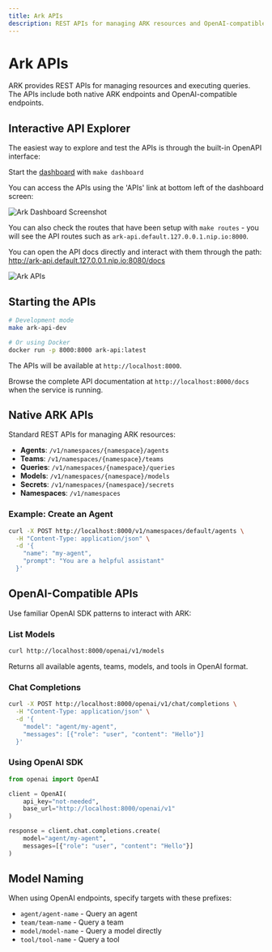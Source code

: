 ```yaml
---
title: Ark APIs
description: REST APIs for managing ARK resources and OpenAI-compatible endpoints
---
```


# Ark APIs

ARK provides REST APIs for managing resources and executing queries. The APIs include both native ARK endpoints and OpenAI-compatible endpoints.

## Interactive API Explorer

The easiest way to explore and test the APIs is through the built-in OpenAPI interface:

Start the [dashboard](/user-guide/dashboard) with `make dashboard`

You can access the APIs using the 'APIs' link at bottom left of the dashboard screen:

![Ark Dashboard Screenshot](/ark-dashboard-screenshot.png)

You can also check the routes that have been setup with `make routes` - you will see the API routes such as `ark-api.default.127.0.0.1.nip.io:8000`.

You can open the API docs directly and interact with them through the path: http://ark-api.default.127.0.0.1.nip.io:8080/docs

![Ark APIs](/ark-apis.png)

## Starting the APIs

```bash
# Development mode
make ark-api-dev

# Or using Docker
docker run -p 8000:8000 ark-api:latest
```

The APIs will be available at `http://localhost:8000`.

Browse the complete API documentation at `http://localhost:8000/docs` when the service is running.

## Native ARK APIs

Standard REST APIs for managing ARK resources:

- **Agents**: `/v1/namespaces/{namespace}/agents`
- **Teams**: `/v1/namespaces/{namespace}/teams` 
- **Queries**: `/v1/namespaces/{namespace}/queries`
- **Models**: `/v1/namespaces/{namespace}/models`
- **Secrets**: `/v1/namespaces/{namespace}/secrets`
- **Namespaces**: `/v1/namespaces`

### Example: Create an Agent

```bash
curl -X POST http://localhost:8000/v1/namespaces/default/agents \
  -H "Content-Type: application/json" \
  -d '{
    "name": "my-agent",
    "prompt": "You are a helpful assistant"
  }'
```

## OpenAI-Compatible APIs

Use familiar OpenAI SDK patterns to interact with ARK:

### List Models

```bash
curl http://localhost:8000/openai/v1/models
```

Returns all available agents, teams, models, and tools in OpenAI format.

### Chat Completions

```bash
curl -X POST http://localhost:8000/openai/v1/chat/completions \
  -H "Content-Type: application/json" \
  -d '{
    "model": "agent/my-agent",
    "messages": [{"role": "user", "content": "Hello"}]
  }'
```

### Using OpenAI SDK

```python
from openai import OpenAI

client = OpenAI(
    api_key="not-needed",
    base_url="http://localhost:8000/openai/v1"
)

response = client.chat.completions.create(
    model="agent/my-agent",
    messages=[{"role": "user", "content": "Hello"}]
)
```

## Model Naming

When using OpenAI endpoints, specify targets with these prefixes:

- `agent/agent-name` - Query an agent
- `team/team-name` - Query a team
- `model/model-name` - Query a model directly
- `tool/tool-name` - Query a tool
